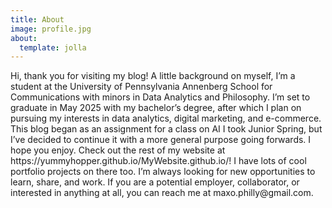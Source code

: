 ```yaml
---
title: About
image: profile.jpg
about:
  template: jolla
---
```


Hi, thank you for visiting my blog! A little background on myself, I'm a student at the University of Pennsylvania Annenberg School for 
Communications with minors in Data Analytics and Philosophy. I'm set to graduate in May 2025 with my bachelor's degree, after which I 
plan on pursuing my interests in data analytics, digital marketing, and e-commerce. This blog began as an assignment for a class on AI 
I took Junior Spring, but I've decided to continue it with a more general purpose going forwards. I hope you enjoy. Check out the rest 
of my website at https://yummyhopper.github.io/MyWebsite.github.io/! I have lots of cool 
portfolio projects on there too. I'm always looking for new opportunities to learn, share, and work. If you are a potential employer, 
collaborator, or interested in anything at all, you can reach me at maxo.philly@gmail.com.